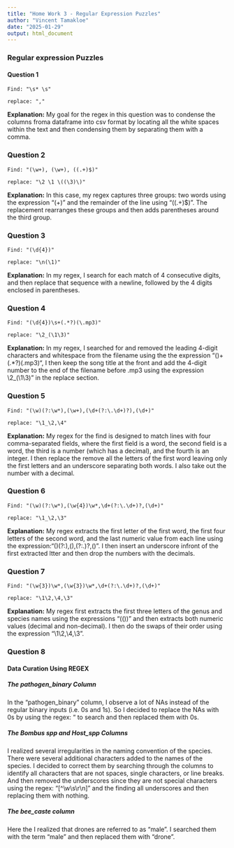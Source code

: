 ```yaml
---
title: "Home Work 3 - Regular Expression Puzzles"
author: "Vincent Tamakloe"
date: "2025-01-29"
output: html_document
---
```


### Regular expression Puzzles

#### **Question 1**
```
Find: "\s* \s" 

replace: ","
```

**Explanation:** My goal for the regex in this question was to condense the columns froma dataframe into csv format by locating all the white spaces within the text and then condensing them by separating them with a comma.


### **Question 2**
```
Find: "(\w+), (\w+), ((.+)$)" 

replace: "\2 \1 \((\3)\)"
```

**Explanation:** In this case, my regex captures three groups: two words using the expression "(\w+)" and the remainder of the line using "((.+)$)". The replacement rearranges these groups and then adds parentheses around the third group.


### **Question 3**
```
Find: "(\d{4})" 

replace: "\n(\1)"
```

**Explanation:** In my regex, I search for each match of 4 consecutive digits, and then replace that sequence with a newline, followed by the 4 digits enclosed in parentheses.


### **Question 4**
```
Find: "(\d{4})\s+(.*?)(\.mp3)" 

replace: "\2_(\1\3)"
```

**Explanation:** In my regex, I searched for and removed the leading 4-digit characters and whitespace from the filename using the the expression "(\d{4})\s+(.*?)(\.mp3)", I then keep the song title at the front and add the 4-digit number to the end of the filename before .mp3 using the expression \2_(\1\3)" in the replace section.


### **Question 5**
```
Find: "(\w)(?:\w*),(\w+),(\d+(?:\.\d+)?),(\d+)" 

replace: "\1_\2,\4"
```

**Explanation:**
My regex for the find is designed to match lines with four comma-separated fields, where the first field is a word, the second field is a word, the third is a number (which has a decimal), and the fourth is an integer. I then replace the remove all the letters of the first word leaving only the first letters and an underscore separating both words. I also take out the number with a decimal.


### **Question 6**
```
Find: "(\w)(?:\w*),(\w{4})\w*,\d+(?:\.\d+)?,(\d+)"  

replace: "\1_\2,\3"
```

**Explanation:** My regex extracts the first letter of the first word, the first four letters of the second word, and the last numeric value from each line using the expression:"(\w)(?:\w*),(\w{4})\w*,\d+(?:\.\d+)?,(\d+)". I then insert an underscore infront of the first extracted ltter and then drop the numbers with the decimals.


### **Question 7**
```
Find: "(\w{3})\w*,(\w{3})\w*,\d+(?:\.\d+)?,(\d+)" 

replace: "\1\2,\4,\3"
```

**Explanation:** My regex first extracts the first three letters of  the genus and species names using the expressions "((\w{3})\w*)" and then extracts both numeric values (decimal and non-decimal). I then do the swaps of their order using the expression "\1\2,\4,\3".


### **Question 8**
#### Data Curation Using REGEX

##### The pathogen_binary Column
In the “pathogen_binary” column, I observe a lot of NAs instead of the regular binary inputs (i.e. 0s and 1s). So I decided to replace the NAs with 0s by using the regex: "\bNA\b" to search and then replaced them with 0s. 

##### The *Bombus* spp and Host_spp Columns
I realized several irregularities in the naming convention of the species. There were several additional characters added to the names of the species. I decided to correct them by searching through the columns to identify all characters that are not spaces, single characters, or line breaks. And then removed the underscores since they are not special characters using the regex: "[^\w\s\r\n]" and the finding all underscores and then replacing them with nothing.

##### The bee_caste column
Here the I realized that drones are referred to as "male". I searched them with the term "male" and then replaced them with "drone". 